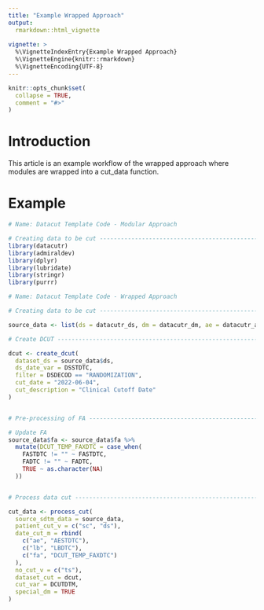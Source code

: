 ```yaml
---
title: "Example Wrapped Approach"
output: 
  rmarkdown::html_vignette
    
vignette: >
  %\VignetteIndexEntry{Example Wrapped Approach}
  %\VignetteEngine{knitr::rmarkdown}
  %\VignetteEncoding{UTF-8}
---
```


```r
knitr::opts_chunk$set(
  collapse = TRUE,
  comment = "#>"
)
```

# Introduction

This article is an example workflow of the wrapped approach where modules are wrapped into a cut_data function.

# Example



```r
# Name: Datacut Template Code - Modular Approach

# Creating data to be cut ------------------------------------------------
library(datacutr)
library(admiraldev)
library(dplyr)
library(lubridate)
library(stringr)
library(purrr)

# Name: Datacut Template Code - Wrapped Approach

# Creating data to be cut ------------------------------------------------

source_data <- list(ds = datacutr_ds, dm = datacutr_dm, ae = datacutr_ae, sc = datacutr_sc, lb = datacutr_lb, fa = datacutr_fa, ts = datacutr_ts)

# Create DCUT ------------------------------------------------------------

dcut <- create_dcut(
  dataset_ds = source_data$ds,
  ds_date_var = DSSTDTC,
  filter = DSDECOD == "RANDOMIZATION",
  cut_date = "2022-06-04",
  cut_description = "Clinical Cutoff Date"
)


# Pre-processing of FA ----------------------------------------------------

# Update FA
source_data$fa <- source_data$fa %>%
  mutate(DCUT_TEMP_FAXDTC = case_when(
    FASTDTC != "" ~ FASTDTC,
    FADTC != "" ~ FADTC,
    TRUE ~ as.character(NA)
  ))


# Process data cut --------------------------------------------------------

cut_data <- process_cut(
  source_sdtm_data = source_data,
  patient_cut_v = c("sc", "ds"),
  date_cut_m = rbind(
    c("ae", "AESTDTC"),
    c("lb", "LBDTC"),
    c("fa", "DCUT_TEMP_FAXDTC")
  ),
  no_cut_v = c("ts"),
  dataset_cut = dcut,
  cut_var = DCUTDTM,
  special_dm = TRUE
)
```
